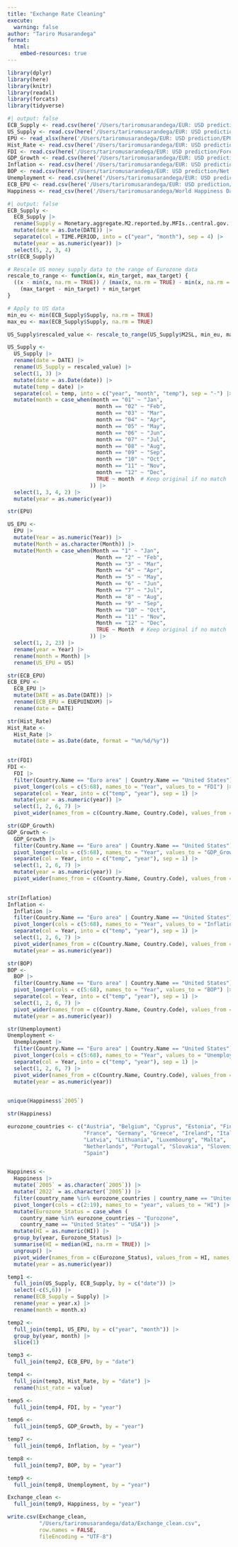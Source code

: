 ```yaml
---
title: "Exchange Rate Cleaning"
execute: 
  warning: false
author: "Tariro Musarandega"
format:
  html: 
    embed-resources: true
---
```


```r
library(dplyr)
library(here)
library(knitr)
library(readxl)
library(forcats)
library(tidyverse)
```

```r
#| output: false
ECB_Supply <- read.csv(here('/Users/tariromusarandega/EUR: USD prediction/ECB Money Supply.csv'))
US_Supply <- read.csv(here('/Users/tariromusarandega/EUR: USD prediction/USA money Supply.csv'))
EPU <- read_xlsx(here('/Users/tariromusarandega/EUR: USD prediction/EPU Indices.xlsx'))
Hist_Rate <- read.csv(here('/Users/tariromusarandega/EUR: USD prediction/euro-dollar-exchange-rate-historical-chart.csv'))
FDI <- read.csv(here('/Users/tariromusarandega/EUR: USD prediction/Foreign Direct Investment.csv'))
GDP_Growth <- read.csv(here('/Users/tariromusarandega/EUR: USD prediction/GDP Growth.csv'))
Inflation <- read.csv(here('/Users/tariromusarandega/EUR: USD prediction/Inflation Rates.csv'))
BOP <- read.csv(here('/Users/tariromusarandega/EUR: USD prediction/Net Trade BOP.csv'))
Unemployment <- read.csv(here('/Users/tariromusarandega/EUR: USD prediction/Unemployment Rates.csv'))
ECB_EPU <- read.csv(here('/Users/tariromusarandega/EUR: USD prediction/EPU Eurozone.csv'))
Happiness <- read_csv(here('/Users/tariromusarandega/World Happiness Data/Human-Progress-World-Happiness-Report 2005 - 2022csv.csv'))
```


```r
#| output: false
ECB_Supply <- 
  ECB_Supply |>
  rename(Supply = Monetary.aggregate.M2.reported.by.MFIs..central.gov..and.post.office.giro.institutions.in.the.euro.area..stocks...BSI.M.U2.Y.V.M20.X.1.U2.2300.Z01.E.) |>
  mutate(date = as.Date(DATE)) |>
  separate(col = TIME.PERIOD, into = c("year", "month"), sep = 4) |>
  mutate(year = as.numeric(year)) |>
  select(5, 2, 3, 4)
str(ECB_Supply)
```

```r
# Rescale US money supply data to the range of Eurozone data
rescale_to_range <- function(x, min_target, max_target) {
  ((x - min(x, na.rm = TRUE)) / (max(x, na.rm = TRUE) - min(x, na.rm = TRUE))) *
    (max_target - min_target) + min_target
}

# Apply to US data
min_eu <- min(ECB_Supply$Supply, na.rm = TRUE)
max_eu <- max(ECB_Supply$Supply, na.rm = TRUE)

US_Supply$rescaled_value <- rescale_to_range(US_Supply$M2SL, min_eu, max_eu)

```

```r
US_Supply <-
  US_Supply |>
  rename(date = DATE) |>
  rename(US_Supply = rescaled_value) |>
  select(1, 3) |>
  mutate(date = as.Date(date)) |> 
  mutate(temp = date) |>
  separate(col = temp, into = c("year", "month", "temp"), sep = "-") |>
  mutate(month = case_when(month == "01" ~ "Jan",
                            month == "02" ~ "Feb",
                            month == "03" ~ "Mar",
                            month == "04" ~ "Apr",
                            month == "05" ~ "May",
                            month == "06" ~ "Jun",
                            month == "07" ~ "Jul",
                            month == "08" ~ "Aug",
                            month == "09" ~ "Sep",
                            month == "10" ~ "Oct",
                            month == "11" ~ "Nov",
                            month == "12" ~ "Dec",
                            TRUE ~ month  # Keep original if no match
                          )) |>
  select(1, 3, 4, 2) |>
  mutate(year = as.numeric(year))
```


```r
str(EPU)
```

```r
US_EPU <- 
  EPU |>
  mutate(Year = as.numeric(Year)) |>
  mutate(Month = as.character(Month)) |>
  mutate(Month = case_when(Month == "1" ~ "Jan",
                            Month == "2" ~ "Feb",
                            Month == "3" ~ "Mar",
                            Month == "4" ~ "Apr",
                            Month == "5" ~ "May",
                            Month == "6" ~ "Jun",
                            Month == "7" ~ "Jul",
                            Month == "8" ~ "Aug",
                            Month == "9" ~ "Sep",
                            Month == "10" ~ "Oct",
                            Month == "11" ~ "Nov",
                            Month == "12" ~ "Dec",
                            TRUE ~ Month  # Keep original if no match
                          )) |>
  select(1, 2, 23) |>
  rename(year = Year) |>
  rename(month = Month) |>
  rename(US_EPU = US)
```

```r
str(ECB_EPU)
ECB_EPU <- 
  ECB_EPU |>
  mutate(DATE = as.Date(DATE)) |>
  rename(ECB_EPU = EUEPUINDXM) |>
  rename(date = DATE)
```

```r
str(Hist_Rate)
Hist_Rate <- 
  Hist_Rate |> 
  mutate(date = as.Date(date, format = "%m/%d/%y"))
  
```

```r
str(FDI)
FDI <- 
  FDI |>
  filter(Country.Name == "Euro area" | Country.Name == "United States") |>
  pivot_longer(cols = c(5:68), names_to = "Year", values_to = "FDI") |>
  separate(col = Year, into = c("temp", "year"), sep = 1) |>
  mutate(year = as.numeric(year)) |>
  select(1, 2, 6, 7) |>
  pivot_wider(names_from = c(Country.Name, Country.Code), values_from = FDI, names_prefix = "FDI_")
```

```r
str(GDP_Growth)
GDP_Growth <-
  GDP_Growth |>
  filter(Country.Name == "Euro area" | Country.Name == "United States") |>
  pivot_longer(cols = c(5:68), names_to = "Year", values_to = "GDP_Growth") |>
  separate(col = Year, into = c("temp", "year"), sep = 1) |>
  select(1, 2, 6, 7) |>
  mutate(year = as.numeric(year)) |>
  pivot_wider(names_from = c(Country.Name, Country.Code), values_from = GDP_Growth, names_prefix = "GDP_")
  
```

```r
str(Inflation)
Inflation <-
  Inflation |>
  filter(Country.Name == "Euro area" | Country.Name == "United States") |>
  pivot_longer(cols = c(5:68), names_to = "Year", values_to = "Inflation") |>
  separate(col = Year, into = c("temp", "year"), sep = 1) |>
  select(1, 2, 6, 7) |>
  pivot_wider(names_from = c(Country.Name, Country.Code), values_from = Inflation, names_prefix = "Infl_") |>
  mutate(year = as.numeric(year))
```

```r
str(BOP)
BOP <- 
  BOP |>
  filter(Country.Name == "Euro area" | Country.Name == "United States") |>
  pivot_longer(cols = c(5:68), names_to = "Year", values_to = "BOP") |>
  separate(col = Year, into = c("temp", "year"), sep = 1) |>
  select(1, 2, 6, 7) |>
  pivot_wider(names_from = c(Country.Name, Country.Code), values_from = BOP, names_prefix = "BOP_") |>
  mutate(year = as.numeric(year))
```

```r
str(Unemployment)
Unemployment <- 
  Unemployment |> 
  filter(Country.Name == "Euro area" | Country.Name == "United States") |>
  pivot_longer(cols = c(5:68), names_to = "Year", values_to = "Unemployment") |>
  separate(col = Year, into = c("temp", "year"), sep = 1) |>
  select(1, 2, 6, 7) |>
  pivot_wider(names_from = c(Country.Name, Country.Code), values_from = Unemployment, names_prefix = "UnEmp_") |>
  mutate(year = as.numeric(year))
  
```

```r
unique(Happiness$`2005`)
```


```r
str(Happiness) 

eurozone_countries <- c("Austria", "Belgium", "Cyprus", "Estonia", "Finland", 
                        "France", "Germany", "Greece", "Ireland", "Italy", 
                        "Latvia", "Lithuania", "Luxembourg", "Malta", 
                        "Netherlands", "Portugal", "Slovakia", "Slovenia", 
                        "Spain")


Happiness <-
  Happiness |>
  mutate(`2005` = as.character(`2005`)) |>
  mutate(`2022` = as.character(`2005`)) |>
  filter(country_name %in% eurozone_countries | country_name == "United States") |>
  pivot_longer(cols = c(2:19), names_to = "year", values_to = "HI") |> 
  mutate(Eurozone_Status = case_when (
    country_name %in% eurozone_countries ~ "Eurozone",
    country_name == "United States" ~ "USA")) |>
  mutate(HI = as.numeric(HI)) |>
  group_by(year, Eurozone_Status) |>
  summarise(HI = median(HI, na.rm = TRUE)) |>
  ungroup() |>
  pivot_wider(names_from = c(Eurozone_Status), values_from = HI, names_prefix = "HI_") |>
  mutate(year = as.numeric(year)) 
```



```r
temp1 <- 
  full_join(US_Supply, ECB_Supply, by = c("date")) |>
  select(-c(5,6)) |>
  rename(ECB_Supply = Supply) |>
  rename(year = year.x) |>
  rename(month = month.x)

temp2 <- 
  full_join(temp1, US_EPU, by = c("year", "month")) |>
  group_by(year, month) |>
  slice(1)

temp3 <-
  full_join(temp2, ECB_EPU, by = "date")

temp4 <-
  full_join(temp3, Hist_Rate, by = "date") |>
  rename(hist_rate = value)

temp5 <- 
  full_join(temp4, FDI, by = "year")

temp6 <-
  full_join(temp5, GDP_Growth, by = "year")

temp7 <-
  full_join(temp6, Inflation, by = "year")

temp8 <- 
  full_join(temp7, BOP, by = "year") 

temp9 <- 
  full_join(temp8, Unemployment, by = "year") 

Exchange_clean <- 
  full_join(temp9, Happiness, by = "year")
```

```r
write.csv(Exchange_clean, 
          "/Users/tariromusarandega/data/Exchange_clean.csv", 
          row.names = FALSE, 
          fileEncoding = "UTF-8")

```

